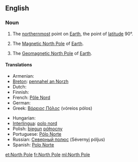 {{also|north pole}}
==English==

===Noun===
{{wikipedia}}
{{en-noun|sg=[[north|North]] [[pole|Pole]]|-}}

# {{geography}} The [[northernmost]] point on [[Earth]], the point of [[latitude]] 90°.
# {{geography}} The [[Magnetic North Pole]] of [[Earth]].
# {{geography}} The [[Geomagnetic North Pole]] of [[Earth]].

====Translations====
{{trans-top|northernmost point on Earth}}
* Armenian: {{t-|hy|Հյուսիսային բևեռ|tr=Hyusisayin beveṙ|xs=Armenian}}
* [[Breton]]: [[pennahel an Norzh]] {{m}}
* Dutch: {{t-|nl|Noordpool|m}}
* Finnish: {{t+|fi|pohjoisnapa}}
* French: [[Pôle Nord]] {{m}}
* German: {{t-|de|Nordpol|m}}
* Greek: [[Βόρειος Πόλος]] {{m}} (vόreios pόlos)
{{trans-mid}}
* Hungarian: {{t+|hu|Északi-sark}}
* [[Interlingua]]: [[polo nord]]
* Polish: [[biegun]] [[północny]] {{m}}
* Portuguese: [[Pólo Norte]] {{m}}
* Russian: [[Северный полюс]] (Sévernyj póljus) {{m}}
* Spanish: [[Polo Norte]] {{m}}
{{trans-bottom}}

[[et:North Pole]]
[[fr:North Pole]]
[[ml:North Pole]]